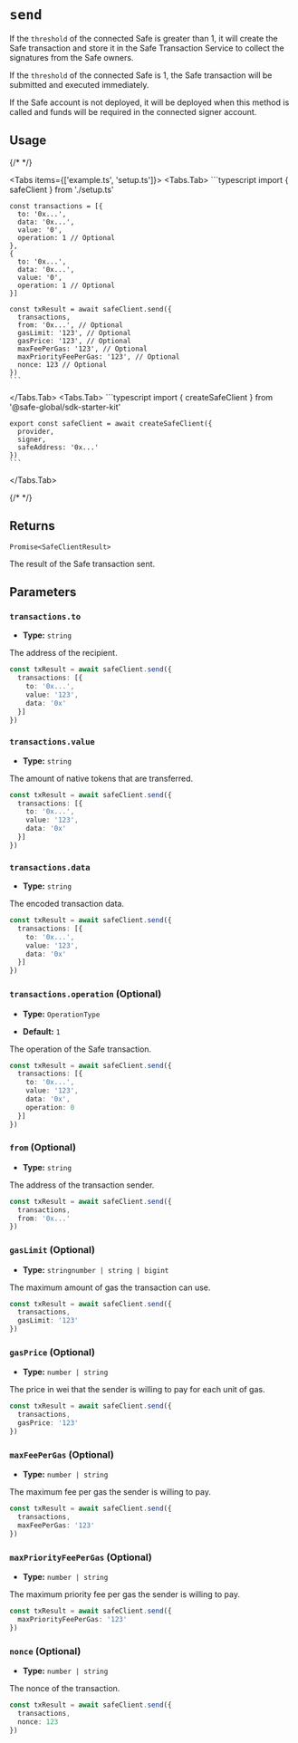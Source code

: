 
# `send`

If the `threshold` of the connected Safe is greater than 1, it will create the Safe transaction and store it in the Safe Transaction Service to collect the signatures from the Safe owners.

If the `threshold` of the connected Safe is 1, the Safe transaction will be submitted and executed immediately.

If the Safe account is not deployed, it will be deployed when this method is called and funds will be required in the connected signer account.

## Usage

{/* <!-- vale off --> */}

<Tabs items={['example.ts', 'setup.ts']}>
  <Tabs.Tab>
    ```typescript
    import { safeClient } from './setup.ts'

    const transactions = [{
      to: '0x...',
      data: '0x...',
      value: '0',
      operation: 1 // Optional
    },
    {
      to: '0x...',
      data: '0x...',
      value: '0',
      operation: 1 // Optional
    }]

    const txResult = await safeClient.send({
      transactions,
      from: '0x...', // Optional
      gasLimit: '123', // Optional
      gasPrice: '123', // Optional
      maxFeePerGas: '123', // Optional
      maxPriorityFeePerGas: '123', // Optional
      nonce: 123 // Optional
    })
    ```
  </Tabs.Tab>
  <Tabs.Tab>
    ```typescript
    import { createSafeClient } from '@safe-global/sdk-starter-kit'

    export const safeClient = await createSafeClient({
      provider,
      signer,
      safeAddress: '0x...'
    })
    ```
  </Tabs.Tab>
</Tabs>

{/* <!-- vale on --> */}

## Returns

`Promise<SafeClientResult>`

The result of the Safe transaction sent.

## Parameters

### `transactions.to`

- **Type:** `string`

The address of the recipient.

```typescript focus=3
const txResult = await safeClient.send({
  transactions: [{
    to: '0x...',
    value: '123',
    data: '0x'
  }]
})
```

### `transactions.value`

- **Type:** `string`

The amount of native tokens that are transferred.

```typescript focus=4
const txResult = await safeClient.send({
  transactions: [{
    to: '0x...',
    value: '123',
    data: '0x'
  }]
})
```

### `transactions.data`

- **Type:** `string`

The encoded transaction data.

```typescript focus=5
const txResult = await safeClient.send({
  transactions: [{
    to: '0x...',
    value: '123',
    data: '0x'
  }]
})
```

### `transactions.operation` (Optional)

- **Type:** `OperationType`

- **Default:** `1`

The operation of the Safe transaction.

```typescript focus=6
const txResult = await safeClient.send({
  transactions: [{
    to: '0x...',
    value: '123',
    data: '0x',
    operation: 0
  }]
})
```

### `from` (Optional)

- **Type:** `string`

The address of the transaction sender.

```typescript focus=3
const txResult = await safeClient.send({
  transactions,
  from: '0x...'
})
```

### `gasLimit` (Optional)

- **Type:** `stringnumber | string | bigint`

The maximum amount of gas the transaction can use.

```typescript focus=3
const txResult = await safeClient.send({
  transactions,
  gasLimit: '123'
})
```

### `gasPrice` (Optional)

- **Type:** `number | string`

The price in wei that the sender is willing to pay for each unit of gas.

```typescript focus=3
const txResult = await safeClient.send({
  transactions,
  gasPrice: '123'
})
```

### `maxFeePerGas` (Optional)

- **Type:** `number | string`

The maximum fee per gas the sender is willing to pay.

```typescript focus=3
const txResult = await safeClient.send({
  transactions,
  maxFeePerGas: '123'
})
```

### `maxPriorityFeePerGas` (Optional)

- **Type:** `number | string`

The maximum priority fee per gas the sender is willing to pay.

```typescript focus=3
const txResult = await safeClient.send({
  maxPriorityFeePerGas: '123'
})
```

### `nonce` (Optional)

- **Type:** `number | string`

The nonce of the transaction.

```typescript focus=3
const txResult = await safeClient.send({
  transactions,
  nonce: 123
})
```
